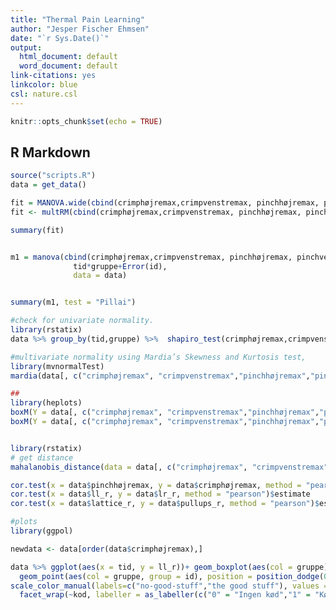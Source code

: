 ```yaml
---
title: "Thermal Pain Learning"
author: "Jesper Fischer Ehmsen"
date: "`r Sys.Date()`"
output:
  html_document: default
  word_document: default
link-citations: yes
linkcolor: blue
csl: nature.csl
---
```


```r
knitr::opts_chunk$set(echo = TRUE)
```

## R Markdown

```r

source("scripts.R")
data = get_data()

fit = MANOVA.wide(cbind(crimphøjremax,crimpvenstremax, pinchhøjremax, pinchvenstremax,pullups_r,lattice_r,ll_r,lr_r) ~ tid * gruppe, data = data, iter = 1000)
fit <- multRM(cbind(crimphøjremax,crimpvenstremax, pinchhøjremax, pinchvenstremax,pullups_r,lattice_r,ll_r,lr_r) ~ tid * gruppe, data = data1, subject = "id", within = "tid", iter = 1000)

summary(fit)


m1 = manova(cbind(crimphøjremax,crimpvenstremax, pinchhøjremax, pinchvenstremax,pullups_r,lattice_r,ll_r,lr_r) ~ 
              tid*gruppe+Error(id),
              data = data)


summary(m1, test = "Pillai")

#check for univariate normality.
library(rstatix)
data %>% group_by(tid,gruppe) %>%  shapiro_test(crimphøjremax,crimpvenstremax, pinchhøjremax, pinchvenstremax,pullups_r,lattice_r,ll_r,lr_r)

#multivariate normality using Mardia’s Skewness and Kurtosis test,
library(mvnormalTest)
mardia(data[, c("crimphøjremax", "crimpvenstremax","pinchhøjremax","pinchvenstremax","pullups_r","lattice_r","ll_r","lr_r")])$mv.test

##
library(heplots)
boxM(Y = data[, c("crimphøjremax", "crimpvenstremax","pinchhøjremax","pinchvenstremax","pullups_r","lattice_r","ll_r","lr_r")], group = data$tid)
boxM(Y = data[, c("crimphøjremax", "crimpvenstremax","pinchhøjremax","pinchvenstremax","pullups_r","lattice_r","ll_r","lr_r")], group = data$gruppe)


library(rstatix)
# get distance
mahalanobis_distance(data = data[, c("crimphøjremax", "crimpvenstremax","pinchhøjremax","pinchvenstremax","pullups_r","lattice_r","ll_r","lr_r")])$is.outlier

cor.test(x = data$pinchhøjremax, y = data$crimphøjremax, method = "pearson")$estimate
cor.test(x = data$ll_r, y = data$lr_r, method = "pearson")$estimate
cor.test(x = data$lattice_r, y = data$pullups_r, method = "pearson")$estimate

```

```r
#plots
library(ggpol)

newdata <- data[order(data$crimphøjremax),]

data %>% ggplot(aes(x = tid, y = ll_r))+ geom_boxplot(aes(col = gruppe), outlier.color = NA)+geom_line(aes(group = id, col = gruppe),position=position_dodge(0.1), size = 1.1)+
  geom_point(aes(col = gruppe, group = id), position = position_dodge(0.1), size = 2)+
scale_color_manual(labels=c("no-good-stuff","the good stuff"), values = c("#a9a9a9","#000000"))+
  facet_wrap(~kod, labeller = as_labeller(c("0" = "Ingen kød","1" = "Kød!")))

```

